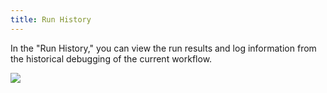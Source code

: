 ```yaml
---
title: Run History
---
```


In the "Run History," you can view the run results and log information from the historical debugging of the current workflow.

![](/images/assets/logs-history.png)
